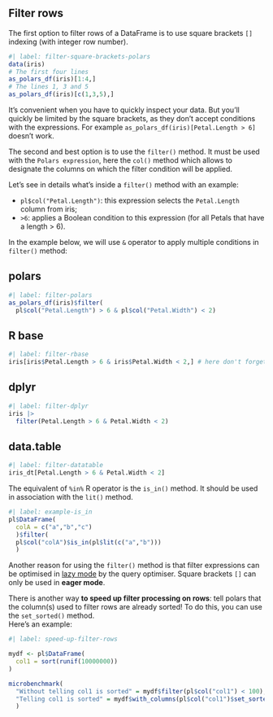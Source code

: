 ## Filter rows

The first option to filter rows of a DataFrame is to use square brackets `[]` indexing (with integer row number). 

```r
#| label: filter-square-brackets-polars
data(iris)
# The first four lines
as_polars_df(iris)[1:4,]
# The lines 1, 3 and 5
as_polars_df(iris)[c(1,3,5),]
```

::: {.callout-important}
It's convenient when you have to quickly inspect your data. But you'll quickly be limited by the square brackets, as they don't accept conditions with the expressions. For example `as_polars_df(iris)[Petal.Length > 6]` doesn't work.
:::

The second and best option is to use the `filter()` method. It must be used with the `Polars expression`, here the `col()` method which allows to designate the columns on which the filter condition will be applied.  

Let's see in details what's inside a `filter()` method with an example:  

- `pl$col("Petal.Length")`: this expression selects the `Petal.Length` column from iris;  
- `>6`: applies a Boolean condition to this expression (for all Petals that have a length > 6).  

In the example below, we will use `&` operator to apply multiple conditions in `filter()` method:

::: {.panel-tabset}
## polars

```r
#| label: filter-polars
as_polars_df(iris)$filter(
  pl$col("Petal.Length") > 6 & pl$col("Petal.Width") < 2)
```

## R base

```r
#| label: filter-rbase
iris[iris$Petal.Length > 6 & iris$Petal.Width < 2,] # here don't forget the comma
```

## dplyr

```r
#| label: filter-dplyr
iris |>
  filter(Petal.Length > 6 & Petal.Width < 2) 
```

## data.table

```r
#| label: filter-datatable
iris_dt[Petal.Length > 6 & Petal.Width < 2]
```
:::

::: {.callout-tip}
The equivalent of `%in%` R operator is the `is_in()` method. It should be used in association with the `lit()` method.

```r
#| label: example-is_in
pl$DataFrame(
  colA = c("a","b","c")
  )$filter(
  pl$col("colA")$is_in(pl$lit(c("a","b")))
  )
```
:::

Another reason for using the `filter()` method is that filter expressions can be optimised in [lazy mode](#introduction-to-lazy-mode) by the query optimiser. Square brackets `[]` can only be used in **eager mode**.  

::: {.callout-tip}
There is another way **to speed up filter processing on rows**: tell polars that the column(s) used to filter rows are already sorted! To do this, you can use the `set_sorted()` method.   
Here's an example:

```r
#| label: speed-up-filter-rows

mydf <- pl$DataFrame(
  col1 = sort(runif(10000000))
)

microbenchmark(
  "Without telling col1 is sorted" = mydf$filter(pl$col("col1") < 100),
  "Telling col1 is sorted" = mydf$with_columns(pl$col("col1")$set_sorted())$filter(pl$col("col1") < 100)
  )
```
:::